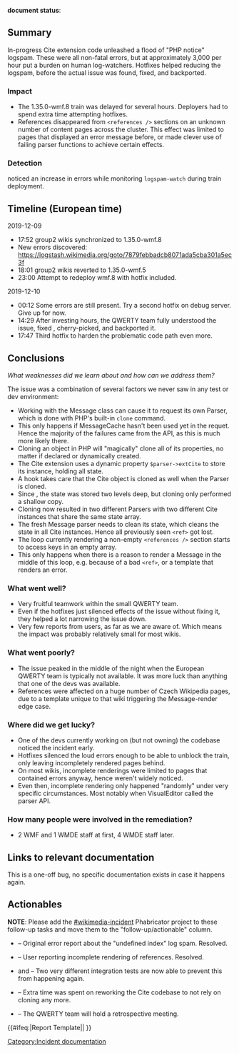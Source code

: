 '''document status''': {{irdoc-final}}

== Summary ==
In-progress Cite extension code unleashed a flood of "PHP notice" logspam.  These were all non-fatal errors, but at approximately 3,000 per hour put a burden on human log-watchers.  Hotfixes helped reducing the logspam, before the actual issue was found, fixed, and backported.

=== Impact ===
* The 1.35.0-wmf.8 train was delayed for several hours.  Deployers had to spend extra time attempting hotfixes.
* References disappeared from <code>&lt;references /></code> sections on an unknown number of content pages across the cluster.  This effect was limited to pages that displayed an error message before, or made clever use of failing parser functions to achieve certain effects.

=== Detection ===
{{ping|Brennen Bearnes}} noticed an increase in errors while monitoring <code>logspam-watch</code> during train deployment.

== Timeline (European time) ==
2019-12-09
* 17:52 group2 wikis synchronized to 1.35.0-wmf.8
* New errors discovered: https://logstash.wikimedia.org/goto/7879febbadcb8071ada5cba301a5ec3f
* 18:01 group2 wikis reverted to 1.35.0-wmf.5
* 23:00 Attempt to redeploy wmf.8 with hotfix {{gerrit|556066}} included.
2019-12-10
* 00:12 Some errors are still present.  Try a second hotfix {{gerrit|556080}} on debug server.  Give up for now.
* 14:29 After investing hours, the QWERTY team fully understood the issue, fixed {{gerrit|556186}}, cherry-picked, and backported it.
* 17:47 Third hotfix {{gerrit|556218}} to harden the problematic code path even more.

== Conclusions ==
''What weaknesses did we learn about and how can we address them?''

The issue was a combination of several factors we never saw in any test or dev environment:
* Working with the Message class can cause it to request its own Parser, which is done with PHP's built-in <code>clone</code> command.
* This only happens if MessageCache hasn't been used yet in the requet.  Hence the majority of the failures came from the API, as this is much more likely there.
* Cloning an object in PHP will "magically" clone all of its properties, no matter if declared or dynamically created.
* The Cite extension uses a dynamic property <code>$parser->extCite</code> to store its instance, holding all state.
* A hook takes care that the Cite object is cloned as well when the Parser is cloned.
* Since {{gerrit|552546}}, the state was stored two levels deep, but cloning only performed a shallow copy.
* Cloning now resulted in two different Parsers with two different Cite instances that share the same state array.
* The fresh Message parser needs to clean its state, which cleans the state in all Cite instances.  Hence all previously seen <code>&lt;ref></code> got lost.
* The loop currently rendering a non-empty <code>&lt;references /></code> section starts to access keys in an empty array.
* This only happens when there is a reason to render a Message in the middle of this loop, e.g. because of a bad <code>&lt;ref></code>, or a template that renders an error.

=== What went well? ===
* Very fruitful teamwork within the small QWERTY team.
* Even if the hotfixes just silenced effects of the issue without fixing it, they helped a lot narrowing the issue down.
* Very few reports from users, as far as we are aware of. Which means the impact was probably relatively small for most wikis.

=== What went poorly? ===
* The issue peaked in the middle of the night when the European QWERTY team is typically not available.  It was more luck than anything that one of the devs was available.
* References were affected on a huge number of Czech Wikipedia pages, due to a template unique to that wiki triggering the Message-render edge case.

=== Where did we get lucky? ===
* One of the devs currently working on (but not owning) the codebase noticed the incident early.
* Hotfixes silenced the loud errors enough to be able to unblock the train, only leaving incompletely rendered pages behind.
* On most wikis, incomplete renderings were limited to pages that contained errors anyway, hence weren't widely noticed.
* Even then, incomplete rendering only happened "randomly" under very specific circumstances.  Most notably when VisualEditor called the parser API.

=== How many people were involved in the remediation? ===

* 2 WMF and 1 WMDE staff at first, 4 WMDE staff later.

== Links to relevant documentation ==
This is a one-off bug, no specific documentation exists in case it happens again.

== Actionables ==

'''NOTE''': Please add the [[phab:tag/wikimedia-incident/|#wikimedia-incident]] Phabricator project to these follow-up tasks and move them to the "follow-up/actionable" column.
* {{phabT|240248}} – Original error report about the "undefined index" log spam. Resolved.
* {{phabT|240345}} – User reporting incomplete rendering of references. Resolved.
* {{gerrit|556209}} and {{gerrit|556329}} – Two very different integration tests are now able to prevent this from happening again.
* {{gerrit|556153}} – Extra time was spent on reworking the Cite codebase to not rely on cloning any more.
* {{phabT|240671}} – The QWERTY team will hold a retrospective meeting.

{{#ifeq:{{SUBPAGENAME}}|Report Template||
[[Category:Incident documentation]]
}}